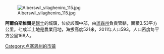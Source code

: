 [[Image:Alberswil_vilagheniro_115.jpg|right]]

'''阿爾伯斯維爾'''是[[瑞士|瑞士]]的城鎮，位於該國中部，由[[琉森州|琉森州]]負責管轄，面積3.53平方公里，七成半土地是農業用地，海拔高度521米，2011年人口593，人口密度每平方公里168人。

{{Switzerland-geo-stub}}
[[Category:卢塞恩州的市镇|Category:卢塞恩州的市镇]]